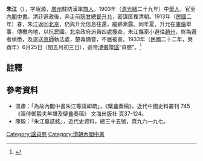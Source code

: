 '''朱江'''（{{bd|1868年<ref>約年，其墓誌言其春秋四十七</ref>||1914年||catIdx=zhu朱}}），字岷源，[[廣州|廣州]]駐防漢軍[[旗人|旗人]]，1903年（[[清|清]][[光緒|光緒]]二十九年）中[[舉人|舉人]]，官至[[內閣中書|內閣中書]]。清廷遜政後，奔走前[[陝甘總督|陝甘總督]][[升允|升允]]，密謀匡複清朝。1913年（[[中華民國|民國]]二年）春，朱江返回[[北京|北京]]，仍與升允信息往還，蹤跡漸露。同年夏，升允在[[庫倫|庫倫]]舉事，傳檄內地，以抗民國。北京政府派員四處搜查，朱江攜家小避往[[趙州|趙州]]，終為邏者偵悉，及逮送[[京師|京師]]執法處，楚毒備嘗，不屈被害。1933年（民國二十二年，癸酉年）6月25日（閏五月初三日），遜帝[[溥儀|溥儀]]贈[[諡|諡]]“貞愍”。<ref>{{Quotation|奏為故員為國捐軀，湮鬱日久，籲懇加恩旌卹，以勵臣節，恭摺瀝陳仰祈聖鑒事：竊已故內閣中書朱江系廣州駐防漢軍旗人，由舉人考職授內閣中書，辛亥年遭遇國變憤不欲生，嗣聞前陝甘總督臣升允解組西陲，不忘王室，因於宣統四年秋間，關入陝訪至[[西甯|西甯]]與 該督臣密謀匡復。五年春返都，由是信使往還蹤跡漸露，是年夏，升允在庫倫舉義傳檄內地，逆黨四處搜查，該故員避往趙州，卒為邏者偵悉，繫至京師偽執法處， 楚毒備嘗，不屈被害。又已故監察御史玉春，滿洲旗人，自以身受國恩時圖報稱因教授蒙古文字熟識俄使署中人員，適升允討逆檄至，時恭親王溥偉寓居青島，欲與 通電聯絡而無法得達，遂遣該故員赴俄使署轉電庫倫，卒亦為逆探偵悉，與朱江同繫偽執法庭，經其家人百計營救始得出獄，然受刑不過出獄半曰即行斃命。以上兩員均臣素識，故於其死事知之特詳，向值皇上遵時養晦，未 敢冒味上陳，今幸鴻基粗奠，指顧中興，彰住勸來，正宜有事，應如何加恩之處，出自聖裁，唯二員中只朱江有子一人名本一，尚能負骸歸葬，至玉春身後既無子息，室廬遺櫬日久莫可訪尋，縱荷恩施，難噓枯朽，亦唯冀姓名幸附絲綸之末，庶孤忠不至永湮也，謹據實臚陳伏乞皇上聖鑒，謹奏。癸酉年閏五月初三日 (1933年6月25日)奉上諭據 溫肅奏故員為國捐軀，懇加旌卹一摺，故內閣中書朱江、故監察御史玉春，矢志忠貞，密謀舉義，事泄被禍，致隕厥身，深堪憫惻，著加恩朱江予諡貞愍，玉春予諡 節愍．用示篤念忠藎之至意，欽此。|〈清〉溫肅|《檗盦奏稿》}}</ref>

==註釋==
{{reflist}}

==參考資料==
* 溫肅：「為故內閣中書朱江等請卹疏」，《檗盦奏稿》，近代中國史料叢刊 745 《溫侍御毅夫年譜及檗盦奏稿》 文海出版社 頁37-124。
* 陳毅：「朱江墓誌銘」，近代史資料，總三十五號，頁九六—九七。

{{DEFAULTSORT:zhu朱}}
[[Category:諡貞愍|Category:諡貞愍]]
[[Category:清朝內閣中書|Category:清朝內閣中書]]